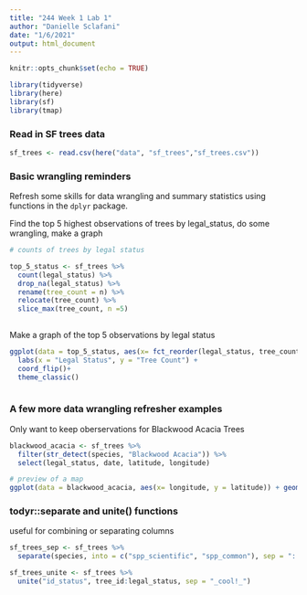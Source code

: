 ```yaml
---
title: "244 Week 1 Lab 1"
author: "Danielle Sclafani"
date: "1/6/2021"
output: html_document
---
```


```r
knitr::opts_chunk$set(echo = TRUE)

library(tidyverse)
library(here)
library(sf)
library(tmap)

```


### Read in SF trees data

```r
sf_trees <- read.csv(here("data", "sf_trees","sf_trees.csv"))
```

### Basic wrangling reminders

Refresh some skills for data wrangling and summary statistics using functions in the  `dplyr` package. 

Find the top 5 highest observations of trees by legal_status, do some wrangling, make a graph
```r
# counts of trees by legal status

top_5_status <- sf_trees %>%
  count(legal_status) %>% 
  drop_na(legal_status) %>%
  rename(tree_count = n) %>% 
  relocate(tree_count) %>% 
  slice_max(tree_count, n =5)
  
```

Make a graph of the top 5 observations by legal status
```r
ggplot(data = top_5_status, aes(x= fct_reorder(legal_status, tree_count), y = tree_count)) + geom_col()+
  labs(x = "Legal Status", y = "Tree Count") +
  coord_flip()+
  theme_classic()
  
```

### A few more data wrangling refresher examples

Only want to keep oberservations for Blackwood Acacia Trees

```r
blackwood_acacia <- sf_trees %>% 
  filter(str_detect(species, "Blackwood Acacia")) %>% 
  select(legal_status, date, latitude, longitude)

# preview of a map
ggplot(data = blackwood_acacia, aes(x= longitude, y = latitude)) + geom_point()
```

### todyr::separate and unite() functions
useful for combining or separating columns

```r
sf_trees_sep <- sf_trees %>% 
  separate(species, into = c("spp_scientific", "spp_common"), sep = "::")
```


```r
sf_trees_unite <- sf_trees %>% 
  unite("id_status", tree_id:legal_status, sep = "_cool!_")
```



